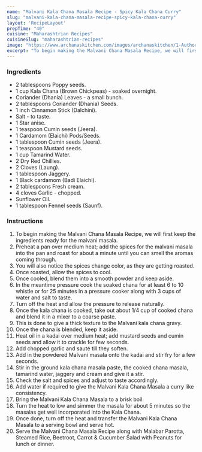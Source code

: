 ---
name: "Malvani Kala Chana Masala Recipe - Spicy Kala Chana Curry"
slug: "malvani-kala-chana-masala-recipe-spicy-kala-chana-curry"
layout: 'RecipeLayout'
prepTime: "40"
cuisine: "Maharashtrian Recipes"
cuisineSlug: "maharashtrian-recipes"
image: "https://www.archanaskitchen.com/images/archanaskitchen/1-Author/sibyl-archanaskitchen.com/Malvani_Channa_Masala_Recipe_1600.jpg"
excerpt: "To begin making the Malvani Chana Masala Recipe, we will first keep the ingredients ready for the malvani masala"
---

### Ingredients

- 2 tablespoons Poppy seeds.
- 1 cup Kala Chana (Brown Chickpeas) - soaked overnight.
- Coriander (Dhania) Leaves - a small bunch.
- 2 tablespoons Coriander (Dhania) Seeds.
- 1 inch Cinnamon Stick (Dalchini).
- Salt - to taste.
- 1 Star anise.
- 1 teaspoon Cumin seeds (Jeera).
- 1 Cardamom (Elaichi) Pods/Seeds.
- 1 tablespoon Cumin seeds (Jeera).
- 1 teaspoon Mustard seeds.
- 1 cup Tamarind Water.
- 2 Dry Red Chillies.
- 2 Cloves (Laung).
- 1 tablespoon Jaggery.
- 1 Black cardamom (Badi Elaichi).
- 2 tablespoons Fresh cream.
- 4 cloves Garlic - chopped.
- Sunflower Oil.
- 1 tablespoon Fennel seeds (Saunf).

### Instructions

1. To begin making the Malvani Chana Masala Recipe, we will first keep the ingredients ready for the malvani masala.
1. Preheat a pan over medium heat; add the spices for the malvani masala into the pan and roast for about a minute until you can smell the aromas coming through.
1. You will also notice the spices change color, as they are getting roasted.
1. Once roasted, allow the spices to cool.
1. Once cooled, blend them into a smooth powder and keep aside.
1. In the meantime pressure cook the soaked chana for at least 6 to 10 whistle or for 25 minutes in a pressure cooker along with 3 cups of water and salt to taste.
1. Turn off the heat and allow the pressure to release naturally.
1. Once the kala chana is cooked, take out about 1/4 cup of cooked chana and blend it in a mixer to a coarse paste.
1. This is done to give a thick texture to the Malvani kala chana gravy.
1. Once the chana is blended, keep it aside.
1. Heat oil in a kadai over medium heat; add mustard seeds and cumin seeds and allow it to crackle for few seconds.
1. Add chopped garlic and sauté till they soften.
1. Add in the powdered Malvani masala onto the kadai and stir fry for a few seconds.
1.  Stir in the ground kala chana masala paste, the cooked chana masala, tamarind water, jaggery and cream and give it a stir.
1. Check the salt and spices and adjust to taste accordingly.
1. Add water if required to give the Malvani Kala Chana Masala a curry like consistency.
1. Bring the Malvani Kala Chana Masala to a brisk boil.
1. Turn the heat to low and simmer the masala for about 5 minutes so the masalas get well incorporated into the Kala Chana.
1. Once done, turn off the heat and transfer the Malvani Kala Chana Masala to a serving bowl and serve hot.
1. Serve the Malvani Chana Masala Recipe along with Malabar Parotta, Steamed Rice, Beetroot, Carrot & Cucumber Salad with Peanuts for lunch or dinner.
